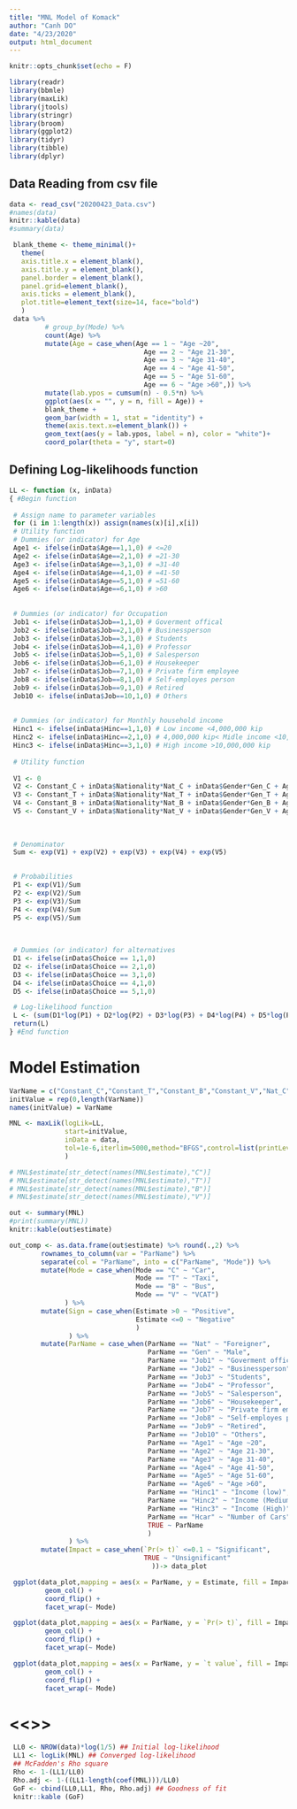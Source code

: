 ```yaml
---
title: "MNL Model of Komack"
author: "Canh DO"
date: "4/23/2020"
output: html_document
---
```


```r
knitr::opts_chunk$set(echo = F)
```

```r
library(readr)
library(bbmle)
library(maxLik)
library(jtools)
library(stringr)
library(broom)
library(ggplot2)
library(tidyr)
library(tibble)
library(dplyr)
```

## Data Reading from csv file
```r
data <- read_csv("20200423_Data.csv")
#names(data)
knitr::kable(data)
#summary(data)
```

```r
 blank_theme <- theme_minimal()+
   theme(
   axis.title.x = element_blank(),
   axis.title.y = element_blank(),
   panel.border = element_blank(),
   panel.grid=element_blank(),
   axis.ticks = element_blank(),
   plot.title=element_text(size=14, face="bold")
   )
 data %>%
         # group_by(Mode) %>%
         count(Age) %>%
         mutate(Age = case_when(Age == 1 ~ "Age ~20",
                                  Age == 2 ~ "Age 21-30",
                                  Age == 3 ~ "Age 31-40",
                                  Age == 4 ~ "Age 41-50",
                                  Age == 5 ~ "Age 51-60",
                                  Age == 6 ~ "Age >60",)) %>%
         mutate(lab.ypos = cumsum(n) - 0.5*n) %>%
         ggplot(aes(x = "", y = n, fill = Age)) +
         blank_theme +
         geom_bar(width = 1, stat = "identity") +
         theme(axis.text.x=element_blank()) +
         geom_text(aes(y = lab.ypos, label = n), color = "white")+
         coord_polar(theta = "y", start=0)
```
## Defining Log-likelihoods function
```r
LL <- function (x, inData)
{ #Begin function
 
 # Assign name to parameter variables
 for (i in 1:length(x)) assign(names(x)[i],x[i])
 # Utility function
 # Dummies (or indicator) for Age
 Age1 <- ifelse(inData$Age==1,1,0) # <=20 
 Age2 <- ifelse(inData$Age==2,1,0) # =21-30
 Age3 <- ifelse(inData$Age==3,1,0) # =31-40
 Age4 <- ifelse(inData$Age==4,1,0) # =41-50
 Age5 <- ifelse(inData$Age==5,1,0) # =51-60
 Age6 <- ifelse(inData$Age==6,1,0) # >60
 
 
 # Dummies (or indicator) for Occupation
 Job1 <- ifelse(inData$Job==1,1,0) # Goverment offical
 Job2 <- ifelse(inData$Job==2,1,0) # Businessperson
 Job3 <- ifelse(inData$Job==3,1,0) # Students
 Job4 <- ifelse(inData$Job==4,1,0) # Professor
 Job5 <- ifelse(inData$Job==5,1,0) # Salesperson
 Job6 <- ifelse(inData$Job==6,1,0) # Housekeeper
 Job7 <- ifelse(inData$Job==7,1,0) # Private firm employee
 Job8 <- ifelse(inData$Job==8,1,0) # Self-employes person
 Job9 <- ifelse(inData$Job==9,1,0) # Retired
 Job10 <- ifelse(inData$Job==10,1,0) # Others
 
 
 # Dummies (or indicator) for Monthly household income
 Hinc1 <- ifelse(inData$Hinc==1,1,0) # Low income <4,000,000 kip
 Hinc2 <- ifelse(inData$Hinc==2,1,0) # 4,000,000 kip< Midle income <10,000,000 kip
 Hinc3 <- ifelse(inData$Hinc==3,1,0) # High income >10,000,000 kip
 
 # Utility function
 
 V1 <- 0 
 V2 <- Constant_C + inData$Nationality*Nat_C + inData$Gender*Gen_C + Age2*Age2_C + Age3*Age3_C + Age4*Age4_C + Age5*Age5_C + Age6*Age6_C + Job1*Job1_C + Job2*Job2_C + Job3*Job3_C + Job7*Job4_C + Hinc3*Hinc3_C + Hinc2*Hinc2_C + inData$Hcar*Hcar_C 
 V3 <- Constant_T + inData$Nationality*Nat_T + inData$Gender*Gen_T + Age2*Age2_T + Age3*Age3_T + Age4*Age4_T + Age5*Age5_T + Age6*Age6_T + Job1*Job1_T + Job2*Job2_T + Job3*Job3_T + Job7*Job4_T + Hinc3*Hinc3_T + Hinc2*Hinc2_T + inData$Hcar*Hcar_T 
 V4 <- Constant_B + inData$Nationality*Nat_B + inData$Gender*Gen_B + Age2*Age2_B + Age3*Age3_B + Age4*Age4_B + Age5*Age5_B + Age6*Age6_B + Job1*Job1_B + Job2*Job2_B + Job3*Job3_B + Job7*Job4_B + Hinc3*Hinc3_B + Hinc2*Hinc2_B + inData$Hcar*Hcar_B 
 V5 <- Constant_V + inData$Nationality*Nat_V + inData$Gender*Gen_V + Age2*Age2_V + Age3*Age3_V + Age4*Age4_V + Age5*Age5_V + Age6*Age6_V + Job1*Job1_V + Job2*Job2_V + Job3*Job3_V + Job7*Job4_V + Hinc3*Hinc3_V + Hinc2*Hinc2_V + inData$Hcar*Hcar_V 
 
 
 
 # Denominator
 Sum <- exp(V1) + exp(V2) + exp(V3) + exp(V4) + exp(V5)

 
 # Probabilities
 P1 <- exp(V1)/Sum
 P2 <- exp(V2)/Sum
 P3 <- exp(V3)/Sum
 P4 <- exp(V4)/Sum
 P5 <- exp(V5)/Sum
 
 

 # Dummies (or indicator) for alternatives
 D1 <- ifelse(inData$Choice == 1,1,0)
 D2 <- ifelse(inData$Choice == 2,1,0)
 D3 <- ifelse(inData$Choice == 3,1,0)
 D4 <- ifelse(inData$Choice == 4,1,0)
 D5 <- ifelse(inData$Choice == 5,1,0)

 # Log-likelihood function
 L <- (sum(D1*log(P1) + D2*log(P2) + D3*log(P3) + D4*log(P4) + D5*log(P5)))
 return(L)
} #End function
```

# Model Estimation
```r
VarName = c("Constant_C","Constant_T","Constant_B","Constant_V","Nat_C","Nat_T","Nat_B","Nat_V","Gen_C","Gen_T","Gen_B","Gen_V","Age2_C","Age2_T","Age2_B","Age2_V","Age3_C","Age3_T","Age3_B","Age3_V","Age4_C","Age4_T","Age4_B","Age4_V","Age5_C","Age5_T","Age5_B","Age5_V","Age6_C","Age6_T","Age6_B","Age6_V","Job1_C","Job1_T","Job1_B","Job1_V","Job2_C","Job2_T","Job2_B","Job2_V","Job3_C","Job3_T","Job3_B","Job3_V","Job4_C","Job4_T","Job4_B","Job4_V","Hinc3_C","Hinc3_T","Hinc3_B","Hinc3_V","Hinc2_C","Hinc2_T","Hinc2_B","Hinc2_V","Hcar_C","Hcar_T","Hcar_B","Hcar_V")
initValue = rep(0,length(VarName))
names(initValue) = VarName

MNL <- maxLik(logLik=LL,
              start=initValue,
              inData = data,
              tol=1e-6,iterlim=5000,method="BFGS",control=list(printLevel=0)
              )
```

```r
# MNL$estimate[str_detect(names(MNL$estimate),"C")]
# MNL$estimate[str_detect(names(MNL$estimate),"T")]
# MNL$estimate[str_detect(names(MNL$estimate),"B")]
# MNL$estimate[str_detect(names(MNL$estimate),"V")]

out <- summary(MNL)
#print(summary(MNL))
knitr::kable(out$estimate)
```

```r
out_comp <- as.data.frame(out$estimate) %>% round(.,2) %>% 
        rownames_to_column(var = "ParName") %>%
        separate(col = "ParName", into = c("ParName", "Mode")) %>%
        mutate(Mode = case_when(Mode == "C" ~ "Car",
                                Mode == "T" ~ "Taxi",
                                Mode == "B" ~ "Bus",
                                Mode == "V" ~ "VCAT")
              ) %>%
        mutate(Sign = case_when(Estimate >0 ~ "Positive",
                                Estimate <=0 ~ "Negative"
                                )
               ) %>%
        mutate(ParName = case_when(ParName == "Nat" ~ "Foreigner",
                                   ParName == "Gen" ~ "Male",
                                   ParName == "Job1" ~ "Goverment offical",
                                   ParName == "Job2" ~ "Businessperson",
                                   ParName == "Job3" ~ "Students",
                                   ParName == "Job4" ~ "Professor",
                                   ParName == "Job5" ~ "Salesperson",
                                   ParName == "Job6" ~ "Housekeeper",
                                   ParName == "Job7" ~ "Private firm employee",
                                   ParName == "Job8" ~ "Self-employes person",
                                   ParName == "Job9" ~ "Retired",
                                   ParName == "Job10" ~ "Others",
                                   ParName == "Age1" ~ "Age ~20",
                                   ParName == "Age2" ~ "Age 21-30",
                                   ParName == "Age3" ~ "Age 31-40",
                                   ParName == "Age4" ~ "Age 41-50",
                                   ParName == "Age5" ~ "Age 51-60",
                                   ParName == "Age6" ~ "Age >60",
                                   ParName == "Hinc1" ~ "Income (low)",
                                   ParName == "Hinc2" ~ "Income (Medium)",
                                   ParName == "Hinc3" ~ "Income (High)",
                                   ParName == "Hcar" ~ "Number of Cars",
                                   TRUE ~ ParName
                                   )
               ) %>%
        mutate(Impact = case_when(`Pr(> t)` <=0.1 ~ "Significant",
                                  TRUE ~ "Unsignificant"
                                    ))-> data_plot
```

```r
 ggplot(data_plot,mapping = aes(x = ParName, y = Estimate, fill = Impact))+
         geom_col() +
         coord_flip() +
         facet_wrap(~ Mode)

```

```r
 ggplot(data_plot,mapping = aes(x = ParName, y = `Pr(> t)`, fill = Impact))+
         geom_col() +
         coord_flip() +
         facet_wrap(~ Mode)

```

```r
 ggplot(data_plot,mapping = aes(x = ParName, y = `t value`, fill = Impact))+
         geom_col() +
         coord_flip() +
         facet_wrap(~ Mode)

```


# <<<Fourth step>>>
```r
 LL0 <- NROW(data)*log(1/5) ## Initial log-likelihood
 LL1 <- logLik(MNL) ## Converged log-likelihood
 ## McFadden's Rho square
 Rho <- 1-(LL1/LL0)
 Rho.adj <- 1-((LL1-length(coef(MNL)))/LL0)
 GoF <- cbind(LL0,LL1, Rho, Rho.adj) ## Goodness of fit
 knitr::kable (GoF)
```



